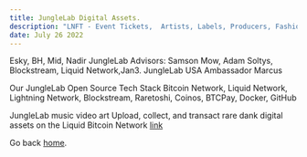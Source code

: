 ```yaml
---
title: JungleLab Digital Assets.
description: "LNFT - Event Tickets,  Artists, Labels, Producers, Fashion Brands. & Curated Content."
date: July 26 2022
---
```


Esky, BH, Mid, Nadir
JungleLab Advisors: Samson Mow, Adam Soltys, Blockstream, Liquid Network,Jan3.
JungleLab USA Ambassador Marcus

Our JungleLab Open Source Tech Stack
Bitcoin Network, Liquid Network, Lightning Network, Blockstream, Raretoshi, Coinos, BTCPay, Docker, GitHub

JungleLab music video art
Upload, collect, and transact rare dank digital assets on the Liquid Bitcoin Network [link](https://junglelab.io)


Go back [home](/).
